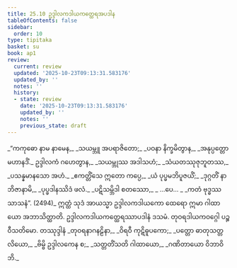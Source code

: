 ```yaml
---
title: 25.10 ဥဒ္ဒါလကဒါယကတ္ထေရအပဒါန
tableOfContents: false
sidebar:
  order: 10
type: tipitaka
basket: su
book: ap1
review:
  current: review
  updated: '2025-10-23T09:13:31.583176'
  updated_by: ''
  notes: ''
  history:
  - state: review
    date: '2025-10-23T09:13:31.583176'
    updated_by: ''
    notes: ''
    previous_state: draft
---
```



<ReviewStatus review={frontmatter.review} showDetails={true} />

<HypothesisAnnotation frontmatter={frontmatter} />

<DynamicBreadcrumb />

<Division number="34" book="ap1" e="ch" v="20" p="254">

<Paragraph number="3085" type="verses" book="ap1">
_“ကကုဓော နာမ နာမေန,_  
_သယမ္ဘူ အပရာဇိတော;_  
_ပဝနာ နိက္ခမိတွာန,_  
_အနုပ္ပတ္တော မဟာနဒိံ._  

</Paragraph>

</Division>
<Division number="35" book="ap1" e="ch" v="20" p="254">

<Paragraph number="3086" type="verses" book="ap1">
ဥဒ္ဒါလကံ ဂဟေတွာန,_  
_သယမ္ဘုဿ အဒါသဟံ;_  
_သံယတဿုဇုဘူတဿ,_  
_ပသန္နမာနသော အဟံ._  

</Paragraph>

</Division>
<Division number="36" book="ap1" e="ch" v="20" p="254">

<Paragraph number="3087" type="verses" book="ap1">
_ဧကတ္တိံသေ ဣတော ကပ္ပေ,_  
_ယံ ပုပ္ဖမဘိပူဇယိံ;_  
_ဒုဂ္ဂတိံ နာဘိဇာနာမိ,_  
_ပုပ္ဖဒါနဿိဒံ ဖလံ._  

</Paragraph>

</Division>
<Division number="37" book="ap1" e="ch" v="20" p="254">

<Paragraph number="3088" type="verses" book="ap1">
_ပဋိသမ္ဘိဒါ စတဿော,_  
_ …ပေ… _  
_ကတံ ဗုဒ္ဓဿ သာသနံ”. (2494)_  

</Paragraph>

<Paragraph number="3089" book="ap1">
ဣတ္ထံ သုဒံ အာယသ္မာ ဥဒ္ဒါလကဒါယကော ထေရော ဣမာ ဂါထာယော အဘာသိတ္ထာတိ.

</Paragraph>
</Division>

<Paragraph number="3090" type="center" book="ap1">
ဥဒ္ဒါလကဒါယကတ္ထေရဿာပဒါနံ ဒသမံ.



</Paragraph>

<Paragraph number="3091" type="center" book="ap1">
တုဝရဒါယကဝဂ္ဂေါ ပဉ္စဝီသတိမော.



</Paragraph>

<Paragraph number="3092" type="center" book="ap1">
တဿုဒ္ဒါနံ


</Paragraph>

<Paragraph number="3093" type="verses" book="ap1">
_တုဝရနာဂနဠိနာ,_  
_ဝိရဝီ ကုဋိဓူပကော;_  
_ပတ္တော ဓာတုသတ္တလိယော,_  
_ဗိမ္ဗိ ဥဒ္ဒါလကေန စ;_  
_သတ္တတိံသတိ ဂါထာယော,_  
_ဂဏိတာယော ဝိဘာဝိဘိ._
</Paragraph>